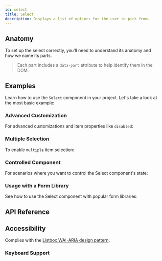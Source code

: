 ```yaml
---
id: select
title: Select
description: Displays a list of options for the user to pick from.
---
```


<ComponentPreview id="Select" />

## Anatomy

To set up the select correctly, you'll need to understand its anatomy and how we name its parts.

> Each part includes a `data-part` attribute to help identify them in the DOM.

<Anatomy id="select" />

## Examples

Learn how to use the `Select` component in your project. Let's take a look at the most basic
example:

<Example id="basic" />

### Advanced Customization

For advanced customizations and item properties like `disabled`:

<Example id="advanced" />

### Multiple Selection

To enable `multiple` item selection:

<Example id="multiple" />

### Controlled Component

For scenarios where you want to control the Select component's state:

<Example id="controlled" />

### Usage with a Form Library

See how to use the Select component with popular form libraries:

<Example id="form-library" />

## API Reference

<ComponentTypes id="select" />

## Accessibility

Complies with the
[Listbox WAI-ARIA design pattern](https://www.w3.org/WAI/ARIA/apg/patterns/listbox/).

### Keyboard Support

<KeyBindingsTable id="select" />
